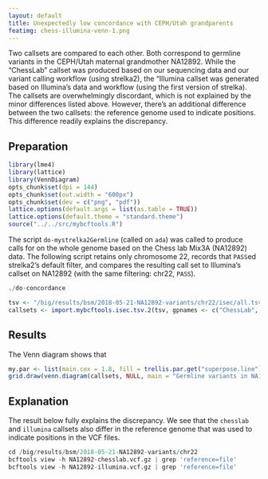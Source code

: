 ```yaml
---
layout: default
title: Unexpectedly low concordance with CEPH/Utah grandparents
featimg: chess-illumina-venn-1.png
---
```


Two callsets are compared to each other.  Both correspond to germline variants in the CEPH/Utah maternal grandmother NA12892.  While the "ChessLab" callset was produced based on our sequencing data and our variant calling workflow (using strelka2), the "Illumina callset was generated based on Illumina's data and workflow (using the first version of strelka).  The callsets are overwhelmingly discordant, which is not explained by the minor differences listed above.  However, there's an additional difference between the two callsets: the reference genome used to indicate positions.  This difference readily explains the discrepancy.

## Preparation

```r
library(lme4)
library(lattice)
library(VennDiagram)
opts_chunk$set(dpi = 144)
opts_chunk$set(out.width = "600px")
opts_chunk$set(dev = c("png", "pdf"))
lattice.options(default.args = list(as.table = TRUE))
lattice.options(default.theme = "standard.theme")
source("../../src/mybcftools.R")
```

The script `do-mystrelka2Germline` (called on `ada`) was called to produce calls for on the whole genome based on the Chess lab Mix3A (NA12892) data.  The following script retains only chromosome 22, records that `PASS`ed strelka2's default filter, and compares the resulting call set to Illumina's callset on NA12892 (with the same filtering: chr22, `PASS`).

```r
./do-concordance
```

```r
tsv <- "/big/results/bsm/2018-05-21-NA12892-variants/chr22/isec/all.tsv"
callsets <- import.mybcftools.isec.tsv.2(tsv, gpnames <- c("ChessLab", "Illumina"))
```

## Results

The Venn diagram shows that 

```r
my.par <- list(main.cex = 1.8, fill = trellis.par.get("superpose.line")$col[1:2], col = "gray", cat.cex = 1.4)
grid.draw(venn.diagram(callsets, NULL, main = "Germline variants in NA12892", main.cex = my.par$main.cex, col = my.par$col, fill = my.par$fill, cat.cex = my.par$cat.cex))
```

## Explanation

The result below fully explains the discrepancy.  We see that the `chesslab` and `illumina` callsets also differ in the reference genome that was used to indicate positions in the VCF files.

```r
cd /big/results/bsm/2018-05-21-NA12892-variants/chr22
bcftools view -h NA12892-chesslab.vcf.gz | grep 'reference=file'
bcftools view -h NA12892-illumina.vcf.gz | grep 'reference=file'
```

